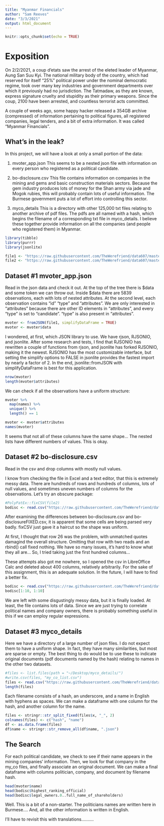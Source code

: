 ```yaml
---
title: "Myanmar Financials"
author: "Sam Reeves"
date: "3/3/2021"
output: html_document
---
```


```r
knitr::opts_chunk$set(echo = TRUE)
```

# Exposition

On 2/2/2021, a coup d'etats saw the arrest of the eleted leader of Myanmar, Aung San Suu Kyi.  The national military body of the country, which had reserved for itself "25%" political power under the nominal democratic regime, took over many key industries and government departments over which it previously had no jurisdiction.  The Tatmadaw, as they are known, express signature cruelty and stupidity as their primary weapons.  Since the coup, 2100 have been arrested, and countless terrorist acts committed.

A couple of weeks ago, some happy hacker released a 354GB archive (compressed) of information pertaining to political figures, all registered companies, legal tenders, and a bit of extra information.  It was called "Myanmar Financials".

## What's in the leak?

In this project, we will have a look at only a small portion of the data:

1.  mvoter_app.json
  This seems to be a nested json file with information on every person who registered as a political candidate.

2.  bo-disclosure.csv
  This file contains information on companies in the mining and gems and basic construction materials sectors.  Because the gem industry produces lots of money for the Shan army via jade and Mogok rubies, this will probably contain lots of useful information.  The Burmese government puts a lot of effort into controlling this sector.
  
3.  myco_details
  This is a directory with other 125,000 txt files relating to another archive of pdf files.  The pdfs are all named with a hash, which begins the filename of a corresponding txt file in myco_details.  I believe these together provide information on all the companies (and people who registered them) in Myanmar.

```r
library(tibble)
library(purrr)
library(jsonlite)

file1 <- "https://raw.githubusercontent.com/TheWerefriend/data607/master/project2/mvoter_app.json"
file2 <- "https://raw.githubusercontent.com/TheWerefriend/data607/master/project2/bo-disclosure.csv"
```

## Dataset #1 mvoter_app.json

Read in the json data and check it out.
At the top of the tree there is \$data and some token we can throw out.  Inside \$data there are 5839 observations, each with lots of nested attributes.  At the second level, each observation contains "id" "type" and "attributes".  We are only interested in "attributes" because there are other ID elements in "attributes", and every "type" is set to "candidate".  "type" is also present in "attributes".


```r
mvoter <- fromJSON(file1, simplifyDataFrame = TRUE)
mvoter <- mvoter$data
```

I wondered, at first, which JSON library to use.  We have rjson, RJSONIO, and jsonlite. After some research and tests, I find that RJSONIO has rewritten a couple of functions from rjson, and jsonlite has forked RJSONIO, making it the newest.  RJSONIO has the most customizable interface, but setting the simplify options to FALSE in jsonlite provides the fastest import by nearly a factor of 2.  In the end, jsonlite::fromJSON with simplifyDataFrame is best for this application.

```r
nrow(mvoter)
length(mvoter$attributes)
```

We can check if all the observations have a uniform structure:
```r
mvoter %>%
  map(names) %>%
  unique() %>%
  length() == 1

mvoter <- mvoter$attributes
names(mvoter)
```
It seems that not all of these columns have the same shape...  The nested lists have different numbers of values.  This is okay.

## Dataset #2 bo-disclosure.csv

Read in the csv and drop columns with mostly null values.

I know from checking the file in Excel and a text editor, that this is extremely messy data.  There are hundreds of rows and hundreds of columns, lots of null values, and sometimes uneven numbers of columns for the observations.  Let's try an obscure package:

```r
#PolyPatEx::fixCSV(file2)
bodisc <- read.csv("https://raw.githubusercontent.com/TheWerefriend/data607/master/project2/bo-disclosureFIXED.csv")
```
After examining the differences between bo-disclosure.csv and bo-disclosureFIXED.csv, it is apparent that some cells are being parsed very badly.  fixCSV just gave it a haircut so the shape was uniform.

At first, I thought that row 26 was the problem, with unmatched quotes damagind the overall structure.  Omitting that row with two reads and an rbind() call fixed nothing.  We have so many issues, it's hard to know what they all are... So, I tried taking just the first hundred columns...

These attempts also got me nowhere, so I opened the csv in LibreOffice Calc and deleted about 400 columns, relatively arbitrarily.  For the sake of this assignment, this is an adequate solution.  In the future, I will have to find a better fix.

```r
bodisc <- read.csv("https://raw.githubusercontent.com/TheWerefriend/data607/master/project2/bo-disclosureMARRED.csv", header = TRUE, fill = TRUE)
bodisc[1:10, 1:10]
```

We are left with some disgustingly messy data, but it is finally loaded. At least, the file contains lots of data.  Since we are just trying to correlate political names and company owners, there is probably something useful in this if we can employ regular expressions.

## Dataset #3 myco_details

Here we have a directory of a large number of json files.  I do not expect them to have a uniform shape. In fact, they have many similarities, but most are sparse or empty.  The best thing to do would be to use these to indicate original documents (pdf documents named by the hash) relating to names in the other two datasets.

```r
#files <- list.files(path = "~/Desktop/myco_details/")
#write.csv(files, "my_co_list.csv")
files <- read.csv("https://raw.githubusercontent.com/TheWerefriend/data607/master/project2/my_co_list.csv")
length(files)
```

Each filename consists of a hash, an underscore, and a name in English with hyphens as spaces.  We can make a dataframe with one column for the hash, and another column for the name.

```r
files <- stringr::str_split_fixed(files$x, "_", 2)
colnames(files) <- c("hash", "name")
df <- as.data.frame(files)
df$name <- stringr::str_remove_all(df$name, ".json")
```

## The Search

For each political candidate, we check to see if their name appears in the mining companies' information.  Then, we look for that company in the my_co files, and finally associate an original document.  We can make a final dataframe with columns politician, company, and document by filename hash.

```r
head(mvoter$name)
head(bodisc$highest_ranking_official)
head(bodisc$legal_owners.0..full_name_of_shareholders)
```
Well.  This is a bit of a non-starter.  The politicians names are written here in Burmese.... And, all the other information is written in English.

I'll have to revisit this with translations..........